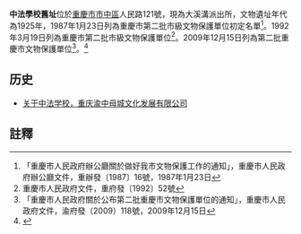 {{msg:重慶市文物保護單位
|名稱 = 中法學校舊址
|編號 = 3
|圖片 = 
|級別 = 3
|分類 = 
|時代 = 1925年
|地点 = [[重慶市|重慶市]][[市中區_(重慶市)|市中區]]人民路121號
|坐標 = 
|登錄 = 1987年1月23日
}}
{{msg:重慶市文物保護單位
|名稱 = 中法學校舊址
|編號 = 3
|圖片 = 
|級別 = 4
|分類 = 
|時代 = 1925年
|地点 = [[重慶市|重慶市]][[市中區_(重慶市)|市中區]]人民路121號
|坐標 = 
|登錄 = 1992年3月19日
}}
{{msg:重慶市文物保護單位
|名稱 = 中法學校舊址
|編號 = 123
|圖片 = 
|級別 = 6
|分類 = 
|時代 = 1925年
|地点 = 人民路121號
|坐標 = 
|登錄 = 2009年12月15日
}}
'''中法學校舊址'''位於[[重慶市|重慶市]][[市中區_(重慶市)|市中區]]人民路121號，現為大溪溝派出所，文物遺址年代為1925年，1987年1月23日列為重慶市第二批市級文物保護單位初定名單<ref>「重慶市人民政府辦公廳關於做好我市文物保護工作的通知」，重慶市人民政府辦公廳文件，重辦發〔1987〕16號，1987年1月23日</ref>。1992年3月19日列為重慶市第二批市級文物保護單位<ref>重慶市人民政府文件，重府發〔1992〕52號</ref>。2009年12月15日列為第二批重慶市文物保護單位<ref>「重慶市人民政府關於公布第二批重慶市文物保護單位的通知」，重慶市人民政府文件，渝府發（2009）118號，2009年12月15日</ref>。<ref>{{cite web|url=https://www.niaoleiba.com/lore/znzrsn.html |title=中法学校旧址,2020年8月23日,文物保护单位}}</ref>

==历史==
* [http://www.yzmcwh.com/category/index/s/zhongfa 关于中法学校，重庆渝中母城文化发展有限公司]

== 註釋 ==
{{reflist}}
{{文物保護單位小作品}}